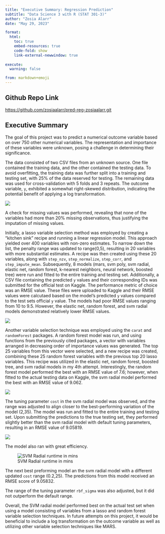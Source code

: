 ```yaml
---
title: "Executive Summary: Regression Prediction"
subtitle: "Data Science 3 with R (STAT 301-3)"
author: "Zosia Alarr"
date: "May 29, 2023"

format:
  html:
    toc: true
    embed-resources: true
    code-fold: show
    link-external-newwindow: true
    
execute:
  warning: false

from: markdown+emoji 
---
```


## Github Repo Link

[https://github.com/zosiaalarr/pred-reg-zosiaalarr.git](https://github.com/zosiaalarr/pred-reg-zosiaalarr.git)

## Executive Summary

The goal of this project was to predict a numerical outcome variable based on over 750 other numerical variables. The representation and importance of these variables were unknown, posing a challenge in determining their significance.

The data consisted of two CSV files from an unknown source. One file contained the training data, and the other contained the testing data. To avoid overfitting, the training data was further split into a training and testing set, with 25% of the data reserved for testing. The remaining data was used for cross-validation with 5 folds and 3 repeats. The outcome variable, `y`, exhibited a somewhat right-skewed distribution, indicating the potential benefit of applying a log transformation. 

![](y_dis.png) 

A check for missing values was performed, revealing that none of the variables had more than 20% missing observations, thus justifying the imputation of missing values. 

Initially, a lasso variable selection method was employed by creating a "kitchen sink" recipe and running a linear regression model. This approach yielded over 400 variables with non-zero estimates. To narrow down the list, the penalty range was updated to range(0,5), resulting in 20 variables with more substantial estimates. A recipe was then created using these 20 variables, along with `step_nzv`, `step_normalize`, `step_corr`, and `step_impute_mean`. Subsequently, 8 models (mars, svm poly, svm radial, elastic net, random forest, k-nearest neighbors, neural network, boosted tree) were run and fitted to the entire training and testing set. Additionally, a CSV file containing the predicted `y` values and their corresponding IDs was submitted for the official test on Kaggle. The performance metric of choice was an RMSE value. These files were uploaded to Kaggle and their RMSE values were calcutaed based on the model's predicted `y` values compared to the test sets official `y` value. The models had poor RMSE values ranging from 10 to 9.5. However, the elastic net, random forest, and svm radial models demonstrated relatively lower RMSE values.

![](8_mods.png)


Another variable selection technique was employed using the `carat` and `randomForest` packages. A random forest model was run, and using functions from the previously cited packages, a vector with variables arranged in decreasing order of importance values was generated. The top 25 variables from this vector were selected, and a new recipe was created, combining these 25 random forest variables with the previous top 20 lasso variables. This recipe was utilized in the elastic net, random forest, boosted tree, and svm radial models in my 4th attempt. Interestingly, the random forest model performed the best with an RMSE value of 7.6; however, when fitted to the actual testing data on Kaggle, the svm radial model performed the best with an RMSE value of 9.062.

![](best_mods.png)

The tuning parameter `cost` in the svm radial model was observed, and the range was adjusted to align closer to the best-performing variation of the model (2,35). The model was run and fitted to the entire training and testing set. Upon submitting the predictions to the true testing set, they performed slightly better than the svm radial model with default tuning parameters, resulting in an RMSE value of 9.05819. 

![](sub_24_table.png)


The model also ran with great efficiency. 

![SVM Radial runtime in mins](svm_time.png)



The next best preforming model an the svm radial model with a different updated `cost` range (0.2,25). The predictions from this model received an RMSE score of 9.05832. 


The range of the tuning parameter `rbf_sigma` was also adjusted, but it did not outperform the default range.

Overall, the SVM radial model performed best on the actual test set when using a model consisting of variables from a lasso and random forest variable selection techniques. In future attempts on this project, it would be beneficial to include a log transformation on the outcome variable as well as utilizing other variable selection techniques like MARS.  

